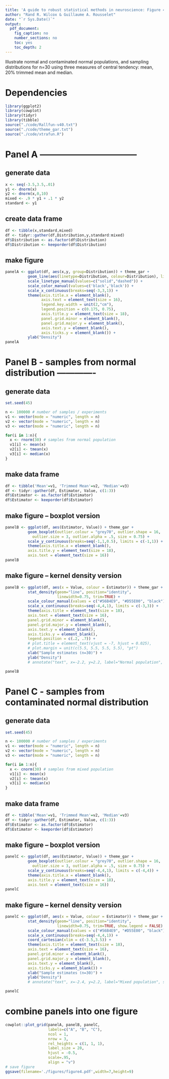 ```yaml
---
title: 'A guide to robust statistical methods in neuroscience: Figure 4'
author: "Rand R. Wilcox & Guillaume A. Rousselet"
date: "`r Sys.Date()`"
output:
  pdf_document:
    fig_caption: no
    number_sections: no
    toc: yes
    toc_depth: 2
---
```


Illustrate normal and contaminated normal populations, and sampling distributions for n=30 using three measures of central tendency: mean, 20% trimmed mean and median.

# Dependencies
```r
library(ggplot2)
library(cowplot)
library(tidyr)
library(tibble)
source("./code/Rallfun-v40.txt")
source("./code/theme_gar.txt")
source("./code/xtrafun.R")
```

# Panel A ---------------------------------

## generate data
```r
x <- seq(-3.5,3.5,.01)
y1 <- dnorm(x)
y2 <- dnorm(x,0,10)
mixed <- .9 * y1 + .1 * y2
standard <- y1
```

## create data frame
```r
df <- tibble(x,standard,mixed)
df <- tidyr::gather(df,Distribution,y,standard:mixed)
df$Distribution <- as.factor(df$Distribution)
df$Distribution <- keeporder(df$Distribution)
```

## make figure
```r
panelA <- ggplot(df, aes(x,y, group=Distribution)) + theme_gar +
          geom_line(aes(linetype=Distribution, colour=Distribution), linewidth=0.75) +
          scale_linetype_manual(values=c("solid","dashed")) +
          scale_color_manual(values=c('black','black')) +
          scale_x_continuous(breaks=seq(-3,3,1)) +
          theme(axis.title.x = element_blank(),
                axis.text = element_text(size = 16),
                legend.key.width = unit(2,"cm"),
                legend.position = c(0.175, 0.75),
                axis.title.y = element_text(size = 18),
                panel.grid.minor = element_blank(),
                panel.grid.major.y = element_blank(),
                axis.text.y = element_blank(),
                axis.ticks.y = element_blank()) +
          ylab("Density")
panelA
```

# Panel B - samples from normal distribution -------------

## generate data
```r
set.seed(45)

n <- 100000 # number of samples / experiments
v1 <- vector(mode = "numeric", length = n)
v2 <- vector(mode = "numeric", length = n)
v3 <- vector(mode = "numeric", length = n) 

for(i in 1:n){
  x <- rnorm(30) # samples from normal population
  v1[i] <- mean(x)
  v2[i] <- tmean(x)
  v3[i] <- median(x)
}
```

## make data frame
```r
df <- tibble('Mean'=v1, 'Trimmed Mean'=v2, 'Median'=v3)
df <- tidyr::gather(df, Estimator, Value, c(1:3))
df$Estimator <- as.factor(df$Estimator)
df$Estimator <- keeporder(df$Estimator)
```

## make figure -- boxplot version
```r
panelB <- ggplot(df, aes(Estimator, Value)) + theme_gar +
          geom_boxplot(outlier.colour = "grey70", outlier.shape = 16,
            outlier.size = 3, outlier.alpha = .5, size = 0.75) +
          scale_y_continuous(breaks=seq(-1,1,0.5), limits = c(-1,1)) +
          theme(axis.title.x = element_blank(),
          axis.title.y = element_text(size = 18),
          axis.text = element_text(size = 16))
panelB
```

## make figure -- kernel density version
```r
panelB <- ggplot(df, aes(x = Value, colour = Estimator)) + theme_gar +
          stat_density(geom="line", position="identity", 
                       linewidth=0.75, trim=TRUE) + 
          scale_colour_manual(values = c("#56B4E9", "#D55E00", "black")) + #009E73
          scale_x_continuous(breaks=seq(-4,4,1), limits = c(-3,3)) +
          theme(axis.title = element_text(size = 18),
          axis.text = element_text(size = 16),
          panel.grid.minor = element_blank(),
          panel.grid.major.y = element_blank(),
          axis.text.y = element_blank(),
          axis.ticks.y = element_blank(),
          legend.position = c(.2, .7)) +
          # plot.title = element_text(vjust = -7, hjust = 0.025),
          # plot.margin = unit(c(5.5, 5.5, 5.5, 5.5), "pt")
          xlab("Sample estimates (n=30)") + 
          ylab("Density") 
          # annotate("text", x=-2.2, y=2.2, label="Normal population", size=8) 

panelB
```

# Panel C - samples from contaminated normal distribution

## generate data
```r
set.seed(45)

n <- 100000 # number of samples / experiments
v1 <- vector(mode = "numeric", length = n)
v2 <- vector(mode = "numeric", length = n)
v3 <- vector(mode = "numeric", length = n) 

for(i in 1:n){
  x <- cnorm(30) # samples from mixed population
  v1[i] <- mean(x)
  v2[i] <- tmean(x)
  v3[i] <- median(x)
}
```

## make data frame
```r
df <- tibble('Mean'=v1, 'Trimmed Mean'=v2, 'Median'=v3)
df <- tidyr::gather(df, Estimator, Value, c(1:3))
df$Estimator <- as.factor(df$Estimator)
df$Estimator <- keeporder(df$Estimator)
```

## make figure -- boxplot version
```r
panelC <- ggplot(df, aes(Estimator, Value)) + theme_gar +
          geom_boxplot(outlier.colour = "grey70", outlier.shape = 16,
            outlier.size = 3, outlier.alpha = .5, size = 0.75) +
          scale_y_continuous(breaks=seq(-4,4,1), limits = c(-4,4)) +
          theme(axis.title.x = element_blank(),
          axis.title.y = element_text(size = 18),
          axis.text = element_text(size = 16))
panelC
```

## make figure -- kernel density version
```r
panelC <- ggplot(df, aes(x = Value, colour = Estimator)) + theme_gar +
          stat_density(geom="line", position="identity", 
                       linewidth=0.75, trim=TRUE, show.legend = FALSE) + 
          scale_colour_manual(values = c("#56B4E9", "#D55E00", "black")) + #009E73
          scale_x_continuous(breaks=seq(-4,4,1)) +
          coord_cartesian(xlim = c(-3.5,3.5)) +
          theme(axis.title = element_text(size = 18),
          axis.text = element_text(size = 16),
          panel.grid.minor = element_blank(),
          panel.grid.major.y = element_blank(),
          axis.text.y = element_blank(),
          axis.ticks.y = element_blank()) +
          xlab("Sample estimates (n=30)") + 
          ylab("Density")  
          # annotate("text", x=-2.4, y=2.2, label="Mixed population", size=8) 

panelC
```

# combine panels into one figure
```r
cowplot::plot_grid(panelA, panelB, panelC, 
                   labels=c("A", "B", "C"), 
                   ncol = 1, 
                   nrow = 3,
                   rel_heights = c(1, 1, 1), 
                   label_size = 20, 
                   hjust = -0.5, 
                   scale=.95,
                   align = "v")
# save figure
ggsave(filename='./figures/figure4.pdf',width=7,height=9) 
```

